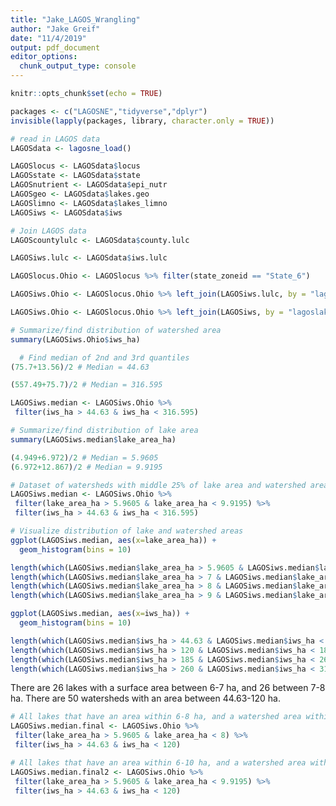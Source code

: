 ```yaml
---
title: "Jake_LAGOS_Wrangling"
author: "Jake Greif"
date: "11/4/2019"
output: pdf_document
editor_options: 
  chunk_output_type: console
---
```


```r
knitr::opts_chunk$set(echo = TRUE)
```

```r
packages <- c("LAGOSNE","tidyverse","dplyr")
invisible(lapply(packages, library, character.only = TRUE)) 

# read in LAGOS data
LAGOSdata <- lagosne_load()

LAGOSlocus <- LAGOSdata$locus
LAGOSstate <- LAGOSdata$state
LAGOSnutrient <- LAGOSdata$epi_nutr
LAGOSgeo <- LAGOSdata$lakes.geo
LAGOSlimno <- LAGOSdata$lakes_limno
LAGOSiws <- LAGOSdata$iws

# Join LAGOS data
LAGOScountylulc <- LAGOSdata$county.lulc

LAGOSiws.lulc <- LAGOSdata$iws.lulc

LAGOSlocus.Ohio <- LAGOSlocus %>% filter(state_zoneid == "State_6")

LAGOSiws.Ohio <- LAGOSlocus.Ohio %>% left_join(LAGOSiws.lulc, by = "lagoslakeid")

LAGOSiws.Ohio <- LAGOSlocus.Ohio %>% left_join(LAGOSiws, by = "lagoslakeid")

# Summarize/find distribution of watershed area
summary(LAGOSiws.Ohio$iws_ha)

  # Find median of 2nd and 3rd quantiles
(75.7+13.56)/2 # Median = 44.63

(557.49+75.7)/2 # Median = 316.595

LAGOSiws.median <- LAGOSiws.Ohio %>%
 filter(iws_ha > 44.63 & iws_ha < 316.595)

# Summarize/find distribution of lake area
summary(LAGOSiws.median$lake_area_ha)

(4.949+6.972)/2 # Median = 5.9605
(6.972+12.867)/2 # Median = 9.9195

# Dataset of watersheds with middle 25% of lake area and watershed area
LAGOSiws.median <- LAGOSiws.Ohio %>%
 filter(lake_area_ha > 5.9605 & lake_area_ha < 9.9195) %>%
 filter(iws_ha > 44.63 & iws_ha < 316.595)

# Visualize distribution of lake and watershed areas
ggplot(LAGOSiws.median, aes(x=lake_area_ha)) + 
  geom_histogram(bins = 10)

length(which(LAGOSiws.median$lake_area_ha > 5.9605 & LAGOSiws.median$lake_area_ha < 7))
length(which(LAGOSiws.median$lake_area_ha > 7 & LAGOSiws.median$lake_area_ha < 8))
length(which(LAGOSiws.median$lake_area_ha > 8 & LAGOSiws.median$lake_area_ha < 9))
length(which(LAGOSiws.median$lake_area_ha > 9 & LAGOSiws.median$lake_area_ha < 9.9195))

ggplot(LAGOSiws.median, aes(x=iws_ha)) + 
  geom_histogram(bins = 10)

length(which(LAGOSiws.median$iws_ha > 44.63 & LAGOSiws.median$iws_ha < 120))
length(which(LAGOSiws.median$iws_ha > 120 & LAGOSiws.median$iws_ha < 185))
length(which(LAGOSiws.median$iws_ha > 185 & LAGOSiws.median$iws_ha < 260))
length(which(LAGOSiws.median$iws_ha > 260 & LAGOSiws.median$iws_ha < 316.595))
```

There are 26 lakes with a surface area between 6-7 ha, and 26 between 7-8 ha.
There are 50 watersheds with an area between 44.63-120 ha.

```r
# All lakes that have an area within 6-8 ha, and a watershed area within 45-120 ha.
LAGOSiws.median.final <- LAGOSiws.Ohio %>%
 filter(lake_area_ha > 5.9605 & lake_area_ha < 8) %>%
 filter(iws_ha > 44.63 & iws_ha < 120)

# All lakes that have an area within 6-10 ha, and a watershed area within 45-120 ha.
LAGOSiws.median.final2 <- LAGOSiws.Ohio %>%
 filter(lake_area_ha > 5.9605 & lake_area_ha < 9.9195) %>%
 filter(iws_ha > 44.63 & iws_ha < 120)
```

